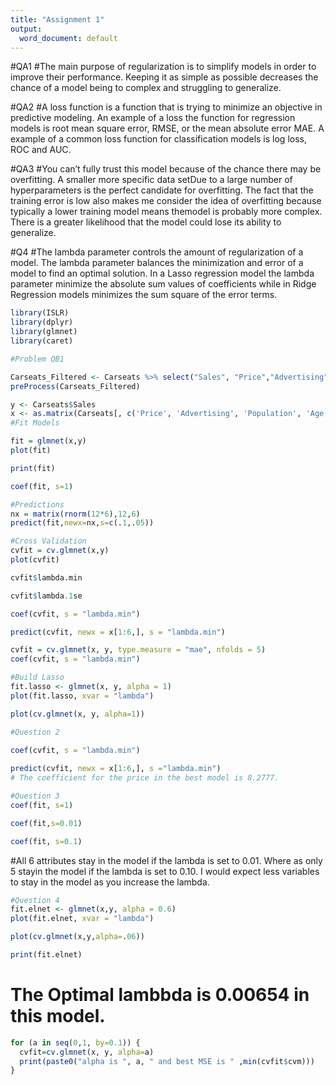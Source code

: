 ```yaml
---
title: "Assignment 1"
output:
  word_document: default
---
```

#QA1
#The main purpose of regularization is to simplify models in order to improve their performance. Keeping it as simple as possible decreases the chance of a model being to complex and struggling to generalize. 

#QA2
#A loss function is a function that is trying to minimize an objective in predictive modeling. An example of a loss the function for regression models is root mean square error, RMSE, or the mean absolute error MAE. A example of a common loss function for classification models is log loss, ROC and AUC.

#QA3
#You can’t fully trust this model because of the chance there may be overfitting. A smaller more specific data setDue to a large number of hyperparameters is the perfect candidate for overfitting. The fact that the training error is low also makes me consider the idea of overfitting because typically a lower training model means themodel is probably more complex. There is a greater likelihood that the model could lose its ability to generalize.

#Q4
#The lambda parameter controls the amount of regularization of a model. The lambda parameter balances the minimization and error of a model to find an optimal solution. In a Lasso regression model the lambda parameter minimize the absolute sum values of coefficients while in Ridge Regression models minimizes the sum square of the error terms. 


```r
library(ISLR)  
library(dplyr)  
library(glmnet)
library(caret) 

#Problem QB1

Carseats_Filtered <- Carseats %>% select("Sales", "Price","Advertising","Population","Age","Income","Education") 
preProcess(Carseats_Filtered)

y <- Carseats$Sales
x <- as.matrix(Carseats[, c('Price', 'Advertising', 'Population', 'Age', 'Income', 'Education')])
#Fit Models 

fit = glmnet(x,y)
plot(fit)

```

```r
print(fit)

```
```r
coef(fit, s=1)
```
```r
#Predictions
nx = matrix(rnorm(12*6),12,6)
predict(fit,newx=nx,s=c(.1,.05))
```

```r
#Cross Validation
cvfit = cv.glmnet(x,y)
plot(cvfit)
```
```r
cvfit$lambda.min
```
```r
cvfit$lambda.1se
```
```r
coef(cvfit, s = "lambda.min")
```
```r
predict(cvfit, newx = x[1:6,], s = "lambda.min")
```

```r
cvfit = cv.glmnet(x, y, type.measure = "mae", nfolds = 5)
coef(cvfit, s = "lambda.min")
```
```r
#Build Lasso 
fit.lasso <- glmnet(x, y, alpha = 1)
plot(fit.lasso, xvar = "lambda")
```
```r
plot(cv.glmnet(x, y, alpha=1))
```
```r
#Question 2
 
coef(cvfit, s = "lambda.min")
```
```r
predict(cvfit, newx = x[1:6,], s ="lambda.min")
# The coefficient for the price in the best model is 8.2777. 
```
```r
#Question 3
coef(fit, s=1)
```
```r

coef(fit,s=0.01)
```
```r
coef(fit, s=0.1)
```
#All 6 attributes stay in the model if the lambda is set to 0.01. Where as only 5 stayin the model if the lambda is set to 0.10. I would expect less variables to stay in the model as you increase the lambda. 

```r
#Question 4
fit.elnet <- glmnet(x,y, alpha = 0.6)
plot(fit.elnet, xvar = "lambda")
```
```r
plot(cv.glmnet(x,y,alpha=.06))
```
```r
print(fit.elnet)
```
# The Optimal lambbda is 0.00654 in this model. 

```r
for (a in seq(0,1, by=0.1)) {
  cvfit=cv.glmnet(x, y, alpha=a)
  print(paste0("alpha is ", a, " and best MSE is " ,min(cvfit$cvm)))
} 
```

